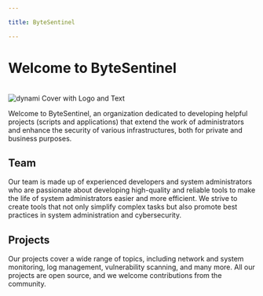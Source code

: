 ```yaml
---

title: ByteSentinel

---
```




# Welcome to ByteSentinel

<br />

<Image src="/images/github.png" alt="dynami Cover with Logo and Text" width={1000} height={1000} className="rounded-xl" priority />

Welcome to ByteSentinel, an organization dedicated to developing helpful projects (scripts and applications) that extend the work of administrators and enhance the security of various infrastructures, both for private and business purposes.

## Team

Our team is made up of experienced developers and system administrators who are passionate about developing high-quality and reliable tools to make the life of system administrators easier and more efficient. We strive to create tools that not only simplify complex tasks but also promote best practices in system administration and cybersecurity.

## Projects

Our projects cover a wide range of topics, including network and system monitoring, log management, vulnerability scanning, and many more. All our projects are open source, and we welcome contributions from the community.